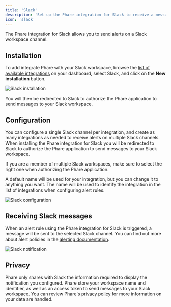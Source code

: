 ```yaml
---
title: 'Slack'
description: 'Set up the Phare integration for Slack to receive a message in your Slack workspace when your website or server is down.'
icon: 'slack'
---
```


The Phare integration for Slack allows you to send alerts on a Slack workspace channel.

## Installation

To add integrate Phare with your Slack workspace, browse the [list of available integrations](https://app.phare.io/organization/apps) on your dashboard, select Slack, and click on the **New installation** button.

<Frame>
  <img src="/images/integrations/slack/slack-installation.webp" alt="Slack installation" />
</Frame>

You will then be redirected to Slack to authorize the Phare application to send messages to your Slack workspace.

## Configuration

You can configure a single Slack channel per integration, and create as many integrations as needed to receive alerts on multiple Slack channels. When installing the Phare integration for Slack you will be redirected to Slack to authorize the Phare application to send messages to your Slack workspace.

If you are a member of multiple Slack workspaces, make sure to select the right one when authorizing the Phare application.

A default name will be used for your integration, but you can change it to anything you want. The name will be used to identify the integration in the list of integrations when configuring alert rules.

<Frame>
  <img src="/images/integrations/slack/slack-configuration.webp" alt="Slack configuration" />
</Frame>

## Receiving Slack messages

When an alert rule using the Phare integration for Slack is triggered, a message will be sent to the selected Slack channel. You can find out more about alert policies in the [alerting documentation](/uptime/alerting).

<Frame>
  <img src="/images/integrations/slack/slack-notification.webp" alt="Slack notification" />
</Frame>

## Privacy

Phare only shares with Slack the information required to display the notification you configured. Phare store your workspace name and identifier, as well as an access token to send messages to your Slack workspace. You can review Phare's [privacy policy](https://phare.io/legal/privacy-policy) for more information on your data are handled.
